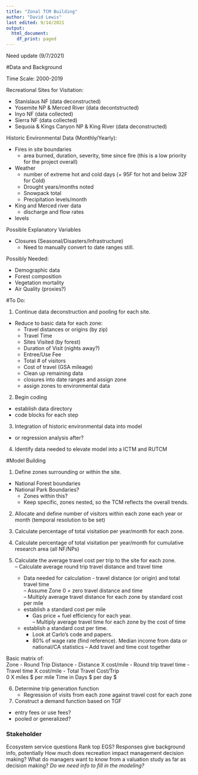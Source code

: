 ```yaml
---
title: "Zonal TCM Building"
author: "David Lewis"
last edited: 9/14/2021
output:
  html_document:
    df_print: paged
---
```


Need update (9/7/2021)


#Data and Background  

Time Scale: 2000-2019  

Recreational Sites for Visitation: 

  - Stanislaus NF (data deconstructed)
  - Yosemite NP & Merced River (data decontstructed)  
  - Inyo NF (data collected)  
  - Sierra NF (data collected)  
  - Sequoia & Kings Canyon NP & King River (data deconstructed)  

Historic Environmental Data (Monthly/Yearly):  

  - Fires in site boundaries
    - area burned, duration, severity, time since fire (this is a low priority for the project overall)  
  - Weather  
    - number of extreme hot and cold days (+ 95F for hot and below 32F for Cold)  
    - Drought years/months noted
    - Snowpack total  
    - Precipitation levels/month  
  - King and Merced river data  
    - discharge and flow rates  
  - levels  

Possible Explanatory Variables  

  - Closures (Seasonal/Disasters/Infrastructure)  
    - Need to manually convert to date ranges still.  
  
Possibly Needed:  

  - Demographic data
  - Forest composition
  - Vegetation mortality
  - Air Quality (proxies?)
 
#To Do:  

1. Continue data deconstruction and pooling for each site.  
  - Reduce to basic data for each zone:  
    - Travel distances or origins (by zip)  
    - Travel Time  
    - Sites Visited  (by forest)
    - Duration of Visit (nights away?)
    - Entree/Use Fee  
    - Total # of visitors   
    - Cost of travel  (GSA mileage)
    - Clean up remaining data  
    - closures into date ranges and assign zone  
    - assign zones to environmental data  
    
2. Begin coding  
  - establish data directory  
  - code blocks for each step  

3. Integration of historic environmental data into model  
  - or regression analysis after?  
  
4. Identify data needed to elevate model into a ICTM and RUTCM  

#Model Building  

1. Define zones surrounding or within the site.  
  - National Forest boundaries  
  - National Park Boundaries?  
    - Zones within this?  
    - Keep specific, zones nested, so the TCM reflects the overall trends.
    
2. Allocate and define number of visitors within each zone each year or month (temporal resolution to be set)  

3. Calculate percentage of total visitation per year/month for each zone.  

4. Calculate percentage of total visitation per year/month for cumulative research area (all NF/NPs)  

5. Calculate the average travel cost per trip to the site for each zone.  
  – Calculate average round trip travel distance and travel time  
    - Data needed for calculation - travel distance (or origin) and total travel time  
    – Assume Zone 0 = zero travel distance and time  
  – Multiply average travel distance for each zone by standard cost per mile  
    - establish a standard cost per mile  
      -  Gas price + fuel efficiency for each year.  
  – Multiply average travel time for each zone by the cost of time  
    - establish a standard cost per time. 
      - Look at Carlo's code and papers.
      - 80% of wage rate (find reference). Median income from data or national/CA statistics
  – Add travel and time cost together  

Basic matrix of:   
   Zone - Round Trip Distance - Distance X cost/mile - Round trip travel time - Travel time X cost/mile - Total Travel Cost/Trip  
    0               X miles         $ per mile            Time in Days                    $ per day                 $
    
6. Determine trip generation function  
    - Regression of visits from each zone against travel cost for each zone  
    
7. Construct a demand function based on TGF   
  - entry fees or use fees?  
  - pooled or generalized?  

### Stakeholder

Ecosystem service questions
Rank top EGS?
Responses give background info, potentially
How much does recreation impact management decision making?
What do managers want to know from a valuation study as far as decision making?
*Do we need info to fill in the modeling?*
